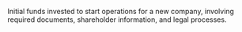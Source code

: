 Initial funds invested to start operations for a new company, involving required documents, shareholder information, and legal processes.
